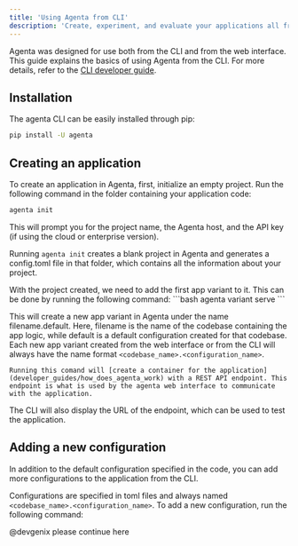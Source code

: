 ```yaml
---
title: 'Using Agenta from CLI'
description: 'Create, experiment, and evaluate your applications all from the CLI'
---
```


Agenta was designed for use both from the CLI and from the web interface. This guide explains the basics of using Agenta from the CLI. For more details, refer to the [CLI developer guide](/developer_guides/cli/quick-usage).

## Installation
The agenta CLI can be easily installed through pip:
```bash
pip install -U agenta
````

## Creating an application
<Steps>
  <Step title="Create a new project">

To create an application in Agenta, first, initialize an empty project. Run the following command in <Tooltip tip="If you would like to start somewhere you can clone https://github.com/Agenta-AI/simple_prompt">the folder containing your application code</Tooltip>:

```bash
agenta init
``` 

This will prompt you for the project name, the Agenta host, and the API key (if using the cloud or enterprise version).


Running `agenta init` creates a blank project in Agenta and generates a config.toml file in that folder, which contains all the information about your project.

  </Step>
  <Step title="Serve the first app variant">
With the project created, we need to add the first <Tooltip tip="An app variant is one 'version' of an app. It can be created by modifying the code, or the configuration of an existing code base">app variant</Tooltip> to it.
This can be done by running the following command:
    ```bash
    agenta variant serve <filename.py>
    ```

This will create a new app variant in Agenta under the name filename.default. Here, filename is the name of the codebase containing the app logic, while default is a default configuration created for that codebase. Each new app variant created from the web interface or from the CLI will always have the name format `<codebase_name>.<configuration_name>`.

    Running this comand will [create a container for the application](developer_guides/how_does_agenta_work) with a REST API endpoint. This endpoint is what is used by the agenta web interface to communicate with the application.

The CLI will also display the URL of the endpoint, which can be used to test the application.
  </Step>
</Steps>

## Adding a new configuration

In addition to the default configuration specified in the code, you can add more configurations to the application from the CLI.

Configurations are specified in toml files and always named `<codebase_name>.<configuration_name>`. To add a new configuration, run the following command:

@devgenix please continue here


